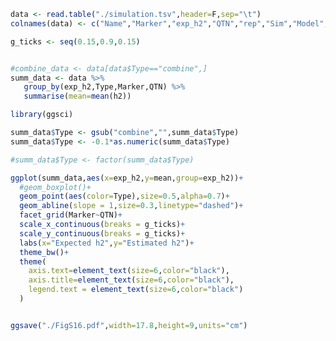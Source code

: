 ```r

data <- read.table("./simulation.tsv",header=F,sep="\t")
colnames(data) <- c("Name","Marker","exp_h2","QTN","rep","Sim","Model","Type","h2","pSNPs","pSVs")

g_ticks <- seq(0.15,0.9,0.15)


#combine_data <- data[data$Type=="combine",]
summ_data <- data %>%
   group_by(exp_h2,Type,Marker,QTN) %>%
   summarise(mean=mean(h2))

library(ggsci)

summ_data$Type <- gsub("combine","",summ_data$Type)
summ_data$Type <- -0.1*as.numeric(summ_data$Type)

#summ_data$Type <- factor(summ_data$Type)

ggplot(summ_data,aes(x=exp_h2,y=mean,group=exp_h2))+
  #geom_boxplot()+
  geom_point(aes(color=Type),size=0.5,alpha=0.7)+
  geom_abline(slope = 1,size=0.3,linetype="dashed")+
  facet_grid(Marker~QTN)+
  scale_x_continuous(breaks = g_ticks)+
  scale_y_continuous(breaks = g_ticks)+
  labs(x="Expected h2",y="Estimated h2")+
  theme_bw()+
  theme(
    axis.text=element_text(size=6,color="black"),
    axis.title=element_text(size=6,color="black"),
    legend.text = element_text(size=6,color="black")
  )


ggsave("./FigS16.pdf",width=17.8,height=9,units="cm")
```